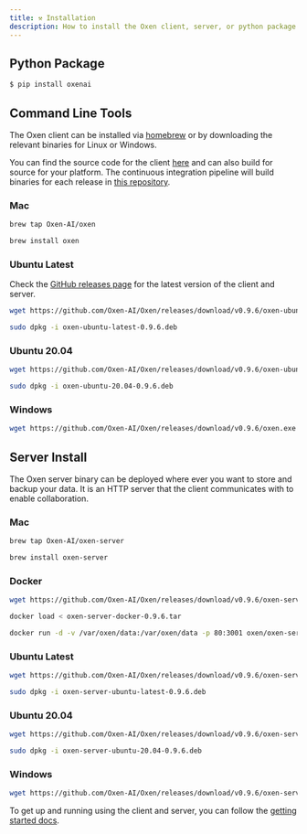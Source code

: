 ```yaml
---
title: ⚒️ Installation
description: How to install the Oxen client, server, or python package.
---
```


## Python Package

```bash
$ pip install oxenai
```

## Command Line Tools

The Oxen client can be installed via [homebrew](https://brew.sh/) or by downloading the relevant binaries for Linux or Windows.

You can find the source code for the client [here](https://github.com/Oxen-AI/Oxen) and can also build for source for your platform. The continuous integration pipeline will build binaries for each release in [this repository](https://github.com/Oxen-AI/Oxen).

### Mac

```bash
brew tap Oxen-AI/oxen
```

```bash
brew install oxen
```

### Ubuntu Latest

Check the [GitHub releases page](https://github.com/Oxen-AI/Oxen/releases) for the latest version of the client and server.

```bash
wget https://github.com/Oxen-AI/Oxen/releases/download/v0.9.6/oxen-ubuntu-latest-0.9.6.deb
```

```bash
sudo dpkg -i oxen-ubuntu-latest-0.9.6.deb
```

### Ubuntu 20.04

```bash
wget https://github.com/Oxen-AI/Oxen/releases/download/v0.9.6/oxen-ubuntu-20.04-0.9.6.deb
```

```bash
sudo dpkg -i oxen-ubuntu-20.04-0.9.6.deb
```

### Windows

```bash
wget https://github.com/Oxen-AI/Oxen/releases/download/v0.9.6/oxen.exe
```

## Server Install

The Oxen server binary can be deployed where ever you want to store and backup your data. It is an HTTP server that the client communicates with to enable collaboration.

### Mac

```bash
brew tap Oxen-AI/oxen-server
```

```bash
brew install oxen-server
```

### Docker

```bash
wget https://github.com/Oxen-AI/Oxen/releases/download/v0.9.6/oxen-server-docker-0.9.6.tar
```

```bash
docker load < oxen-server-docker-0.9.6.tar
```

```bash
docker run -d -v /var/oxen/data:/var/oxen/data -p 80:3001 oxen/oxen-server:latest
```

### Ubuntu Latest

```bash
wget https://github.com/Oxen-AI/Oxen/releases/download/v0.9.6/oxen-server-ubuntu-latest-0.9.6.deb
```

```bash
sudo dpkg -i oxen-server-ubuntu-latest-0.9.6.deb
```

### Ubuntu 20.04

```bash
wget https://github.com/Oxen-AI/Oxen/releases/download/v0.9.6/oxen-server-ubuntu-20.04-0.9.6.deb
```

```bash
sudo dpkg -i oxen-server-ubuntu-20.04-0.9.6.deb
```

### Windows

```bash
wget https://github.com/Oxen-AI/Oxen/releases/download/v0.9.6/oxen-server.exe
```

To get up and running using the client and server, you can follow the [getting started docs](https://github.com/Oxen-AI/oxen-release).
